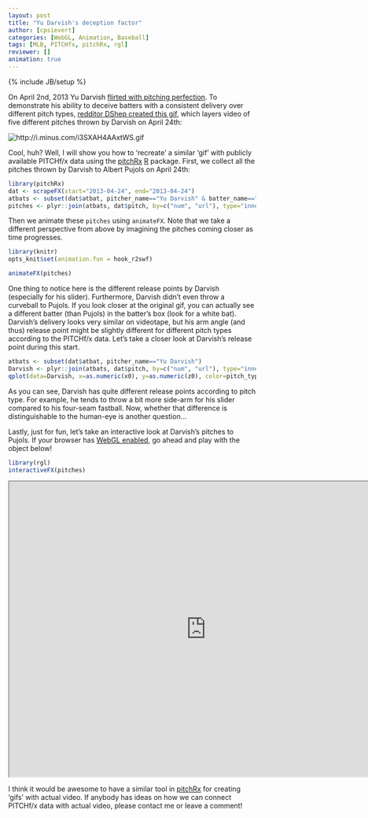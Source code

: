 ```yaml
---
layout: post
title: "Yu Darvish's deception factor"
author: [cpsievert]
categories: [WebGL, Animation, Baseball]
tags: [MLB, PITCHfx, pitchRx, rgl]
reviewer: []
animation: true
---
```

{% include JB/setup %}


On April 2nd, 2013 Yu Darvish [flirted with pitching
perfection](http://sports.yahoo.com/news/yu-darvish-loses-perfect-game-030913556--mlb.html). To
demonstrate his ability to deceive batters with a consistent delivery over different pitch types,
[redditor DShep created this
gif](http://www.reddit.com/r/baseball/comments/1d2z6d/all_of_darvishs_primary_pitches_at_once/),
which layers video of five different pitches thrown by Darvish on April 24th:

<div align="center">
  <img class="decoded" src="http://i.minus.com/i3SXAH4AAxtWS.gif" alt="http://i.minus.com/i3SXAH4AAxtWS.gif">
</div>

Cool, huh? Well, I will show you how to 'recreate' a similar 'gif' with publicly available PITCHf/x
data using the [pitchRx](http://cran.r-project.org/web/packages/pitchRx/)
[R](http://cran.r-project.org) package. First, we collect all the pitches thrown by Darvish to
Albert Pujols on April 24th:

```r
library(pitchRx)
dat <- scrapeFX(start="2013-04-24", end="2013-04-24")
atbats <- subset(dat$atbat, pitcher_name=="Yu Darvish" & batter_name=="Albert Pujols")
pitches <- plyr::join(atbats, dat$pitch, by=c("num", "url"), type="inner")
```

Then we animate these `pitches` using `animateFX`. Note that we take a different perspective from
above by imagining the pitches coming closer as time progresses.

```r
library(knitr)
opts_knit$set(animation.fun = hook_r2swf)
```

```r
animateFX(pitches)
```

One thing to notice here is the different release points by Darvish (especially for his slider).
Furthermore, Darvish didn't even throw a curveball to Pujols. If you look closer at the original
gif, you can actually see a different batter (than Pujols) in the batter's box (look for a white
bat). Darvish's delivery looks very similar on videotape, but his arm angle (and thus) release
point might be slightly different for different pitch types according to the PITCHf/x data. Let's
take a closer look at Darvish's release point during this start.

```r
atbats <- subset(dat$atbat, pitcher_name=="Yu Darvish")
Darvish <- plyr::join(atbats, dat$pitch, by=c("num", "url"), type="inner")
qplot(data=Darvish, x=as.numeric(x0), y=as.numeric(z0), color=pitch_type)+coord_equal()
```

As you can see, Darvish has quite different release points according to pitch type. For example, he
tends to throw a bit more side-arm for his slider compared to his four-seam fastball. Now, whether
that difference is distinguishable to the human-eye is another question...

Lastly, just for fun, let's take an interactive look at Darvish's pitches to Pujols. If your
browser has [WebGL enabled](http://get.webgl.org/), go ahead and play with the object below!

```r
library(rgl)
interactiveFX(pitches)
```

<iframe src="http://cpsievert.github.io/pitchRx/YuDarvish/" width="800" height="600"></iframe>

I think it would be awesome to have a similar tool in
[pitchRx](http://cran.r-project.org/web/packages/pitchRx/) for creating 'gifs' with actual video.
If anybody has ideas on how we can connect PITCHf/x data with actual video, please contact me or
leave a comment!
